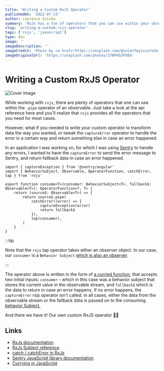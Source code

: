 ```yaml
---
title: 'Writing a Custom RxJS Operator'
publishedOn: '2022-07-23'
author: Laurence Ininda
summary: 'RxJs has a ton of operators that you can use within your observable streams. But how would you approach writing your own custom operators for some specific use case?'
slug: 'writing-a-custom-rxjs-operator'
tags: ['rxjs', 'javascript']
type: dev
image: ''
imageDescription: ''
imageCredit: 'Photo by <a href="https://unsplash.com/@solenfeyissa?utm_source=unsplash&utm_medium=referral&utm_content=creditCopyText">Solen Feyissa</a> on <a href="https://unsplash.com/s/photos/flow?utm_source=unsplash&utm_medium=referral&utm_content=creditCopyText">Unsplash</a>'
imageOriginalUrl: 'https://unsplash.com/photos/IfWFKG3FXE4'
---
```


# Writing a Custom RxJS Operator

![Cover Image](assets/post-covers/writing-a-custom-rxjs-operator.jpeg)

While working with `rxjs`, there are plenty of operators that one can use within the `.pipe` operator of an observable. Just take a look at the api reference here and you'll realize that `rxjs` provides all the operators that you need for most cases.

However, what if you needed to write your custom operator to transform data the way you wanted, or tweak the `captureError` operator to handle the error in a certain way and return something else in case an error happened.

In an application I was working on, for which I was using [Sentry](https://docs.sentry.io/) to handle any errors, I wanted to have the `captureError` to send the error message to Sentry, and return fallback data in case an error happened.

```tsx
import { captureException } from '@sentry/angular'
import { BehaviorSubject, Observable, OperatorFunction, catchError, tap } from 'rxjs'

export function consume<T>(consumer: BehaviorSubject<T>, fallback$: Observable<T>): OperatorFunction<T, T> {
    return (source$: Observable<T>) => {
        return source$.pipe(
            catchError((error) => {
                captureException(error)
                return fallback$
            }),
            tap(consumer),
        )
    }
}
```

:::tip

Note that the `rxjs` tap operator takes either an observer object. In our case, our `consumer` is a `Behavior Subject` [which is also an observer](https://rxjs.dev/guide/subject).

:::

The operator above is written in the form of [a curried function](https://javascript.info/currying-partials), that accepts two initial inputs: `consumer` - which in this case was a behavior subject that stores the current value in the observable stream, and `fallback$` which is the data to return in case an error happens. If no error happens, the `captureError` rxjs operator isn't called. In all cases, either the data from the observable stream or the fallback data is passed on to the consuming [behavior Subject.](https://rxjs.dev/api/index/class/BehaviorSubject)

And there we have it! Our own custom RxJS operator 🧞‍♂️

## Links

-   [RxJs documentation](https://rxjs.dev/)
-   [RxJs Subject reference](https://rxjs.dev/api/index/class/Subject)
-   [catch / catchError in RxJs](https://www.learnrxjs.io/learn-rxjs/operators/error_handling/catch)
-   [Sentry JavaScript library documentation](https://docs.sentry.io/platforms/javascript/)
-   [Currying in JavaScript](https://javascript.info/currying-partials)
